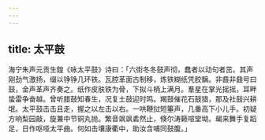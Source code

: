 ```yaml
---
---
---
```

title: 太平鼓
---



海宁朱声元贡生鍠《咏太平鼓》诗曰：「六街冬冬鼓声彻，蠢者以动句者茁。其声刚劲气激扬，缀以铮铮几环铁。瓦腔革面古制移，炼铁糊纸凭胶黐。非鼖非鼗号曰鼓，金声革声齐奏之。纸作皮肤铁为骨，下拟斗柄上满月。羣星在掌光摇摇，耳畔蛰雷争奋越。曾听腊鼓知春生，况复土鼓迎时鸣。羯鼓催花石鼓猎，那及社鼓兴耕氓。太平鼓击击且走，握之以左击以右。一哄鞭挝短箠声，几番高下小儿手。初疑方响梨园敲，旋兼中节铜丸抛。繁音飒飒砉然止，倏尔涛籁喧堂坳。朅来舞手复蹈足，日作呕哑太平曲。何如击壤康衢中，助汝含哺同鼓腹。」